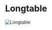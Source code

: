 

# Longtable

<Image src="https://cdn.sanity.io/images/1as7cn02/production/809140fac846c298d4e51bb09bf76705604bbeb0-1280x720.png?w=976&h=350&fit=crop&crop=center&auto=format" alt="Longtable" width={976} height={350}  />

<ProjectDetails
  region="Reach"
  house="House Merryweather"
  type="Castle"
  status="Completed"
  warp="/warp longtable"
  projectLead="xSnake23, Kulmen, Otty"
  dateStarted="August 28, 2014"
  dateCompleted="August 28, 2014"
/>


